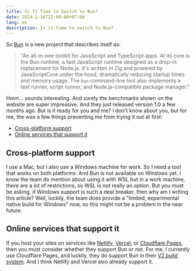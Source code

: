 ```yaml
---
title: Is It Time to Switch to Bun?
date: 2024-1-16T22:00:00+07:00
lang: en
description: Is it time to switch to Bun?
---
```


So [Bun](https://bun.sh/) is a new project that describes itself as:

> "An all-in-one toolkit for JavaScript and TypeScript apps. At its core is the Bun runtime, a fast JavaScript runtime designed as a drop-in replacement for Node.js. It's written in Zig and powered by JavaScriptCore under the hood, dramatically reducing startup times and memory usage. The `bun` command-line tool also implements a test runner, script runner, and Node.js-compatible package manager."

Hmm... sounds interesting. And surely the benchmarks shown on the website are super impressive. And they just released version 1.0 a few months ago. But is it ready for you and me? I don't know about you, but for me, the was a few things preventing me from trying it out at first:

- [Cross-platform support](#cross-platform-support)
- [Online services that support it](#online-services-that-support-it)

## Cross-platform support

I use a Mac, but I also use a Windows machine for work. So I need a tool that works on both platforms. And Bun is not available on Windows yet. I know the team do mention about using it with WSL but in a work machine, there are a lot of restrictions, so WSL is not really an option. But you must be asking, if Windows support is such a deal breaker, then why am I writing this article? Well, luckily, the team does provide a "limited, experimental native build for Windows" now, so this might not be a problem in the near future.

## Online services that support it

If you host your sites on services like [Netlify](https://www.netlify.com/), [Vercel](https://vercel.com/), or [Cloudflare Pages](https://pages.cloudflare.com/), then you must consider whether they support Bun or not. For me, I currently use Cloudflare Pages, and luckily, they do support Bun in their [V2 build system](https://developers.cloudflare.com/pages/configuration/language-support-and-tools/). And I think Netlify and Vercel also already support it.
